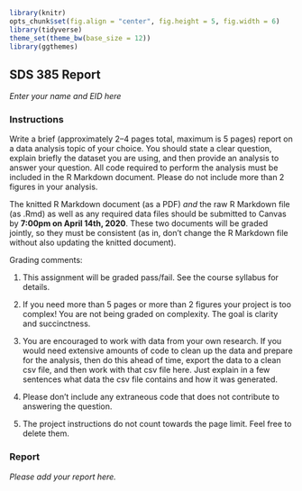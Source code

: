 ```r
library(knitr)
opts_chunk$set(fig.align = "center", fig.height = 5, fig.width = 6)
library(tidyverse)
theme_set(theme_bw(base_size = 12))
library(ggthemes)
```

## SDS 385 Report
*Enter your name and EID here*

### Instructions

Write a brief (approximately 2--4 pages total, maximum is 5 pages) report on a data analysis topic of your choice. You should state a clear question, explain briefly the dataset you are using, and then provide an analysis to answer your question. All code required to perform the analysis must be included in the R Markdown document. Please do not include more than 2 figures in your analysis.

The knitted R Markdown document (as a PDF) *and* the raw R Markdown file (as .Rmd) as well as any required data files should be submitted to Canvas by **7:00pm on April 14th, 2020**. These two documents will be graded jointly, so they must be consistent (as in, don't change the R Markdown file without also updating the knitted document).

Grading comments:

1. This assignment will be graded pass/fail. See the course syllabus for details.

2. If you need more than 5 pages or more than 2 figures your project is too complex! You are not being graded on complexity. The goal is clarity and succinctness.

3. You are encouraged to work with data from your own research. If you would need extensive amounts of code to clean up the data and prepare for the analysis, then do this ahead of time, export the data to a clean csv file, and then work with that csv file here. Just explain in a few sentences what data the csv file contains and how it was generated.

4. Please don't include any extraneous code that does not contribute to answering the question.

5. The project instructions do not count towards the page limit. Feel free to delete them.

### Report

*Please add your report here.*
